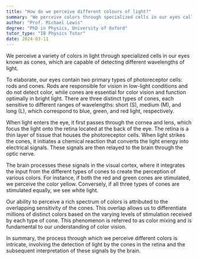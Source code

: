 ```yaml
---
title: "How do we perceive different colours of light?"
summary: "We perceive colors through specialized cells in our eyes called cones, which detect different wavelengths of light."
author: "Prof. Michael Lewis"
degree: "PhD in Physics, University of Oxford"
tutor_type: "IB Physics Tutor"
date: 2024-03-11
---
```


We perceive a variety of colors in light through specialized cells in our eyes known as cones, which are capable of detecting different wavelengths of light.

To elaborate, our eyes contain two primary types of photoreceptor cells: rods and cones. Rods are responsible for vision in low-light conditions and do not detect color, while cones are essential for color vision and function optimally in bright light. There are three distinct types of cones, each sensitive to different ranges of wavelengths: short (S), medium (M), and long (L), which correspond to blue, green, and red light, respectively.

When light enters the eye, it first passes through the cornea and lens, which focus the light onto the retina located at the back of the eye. The retina is a thin layer of tissue that houses the photoreceptor cells. When light strikes the cones, it initiates a chemical reaction that converts the light energy into electrical signals. These signals are then relayed to the brain through the optic nerve.

The brain processes these signals in the visual cortex, where it integrates the input from the different types of cones to create the perception of various colors. For instance, if both the red and green cones are stimulated, we perceive the color yellow. Conversely, if all three types of cones are stimulated equally, we see white light.

Our ability to perceive a rich spectrum of colors is attributed to the overlapping sensitivity of the cones. This overlap allows us to differentiate millions of distinct colors based on the varying levels of stimulation received by each type of cone. This phenomenon is referred to as color mixing and is fundamental to our understanding of color vision.

In summary, the process through which we perceive different colors is intricate, involving the detection of light by the cones in the retina and the subsequent interpretation of these signals by the brain.
    